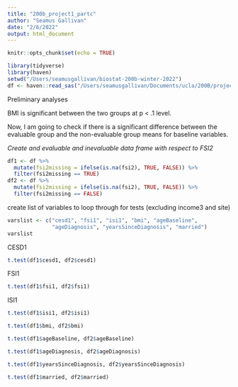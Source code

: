 ```yaml
---
title: "200b_project1_partc"
author: "Seamus Gallivan"
date: "2/6/2022"
output: html_document
---
```


```r
knitr::opts_chunk$set(echo = TRUE)
```

```r
library(tidyverse)
library(haven)
setwd("/Users/seamusgallivan/biostat-200b-winter-2022")
df <- haven::read_sas("/Users/seamusgallivan/Documents/ucla/200B/projects/ptw_project1.sas7bdat")
```


Preliminary analyses 

BMI is significant between the two groups at p < .1 level. 

Now, I am going to check if there is a significant difference between the evaluable group and the non-evaluable group means for baseline variables. 

*Create and evaluable and inevaluable data frame with respect to FSI2*
```r
df1 <- df %>% 
  mutate(fsi2missing = ifelse(is.na(fsi2), TRUE, FALSE)) %>% 
  filter(fsi2missing == TRUE)
df2 <- df %>% 
  mutate(fsi2missing = ifelse(is.na(fsi2), TRUE, FALSE)) %>% 
  filter(fsi2missing == FALSE)
```

create list of variables to loop through for tests (excluding income3 and site)
```r
varslist <- c("cesd1", "fsi1", "isi1", "bmi", "ageBaseline", 
              "ageDiagnosis", "yearsSinceDiagnosis", "married")
varslist
```

CESD1
```r
t.test(df1$cesd1, df2$cesd1)
```

FSI1
```r
t.test(df1$fsi1, df2$fsi1)
```

ISI1
```r
t.test(df1$isi1, df2$isi1)
```

```r
t.test(df1$bmi, df2$bmi)
```

```r
t.test(df1$ageBaseline, df2$ageBaseline)
```

```r
t.test(df1$ageDiagnosis, df2$ageDiagnosis)
```

```r
t.test(df1$yearsSinceDiagnosis, df2$yearsSinceDiagnosis)
```

```r
t.test(df1$married, df2$married)
```

